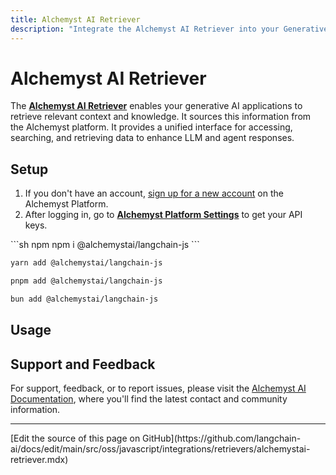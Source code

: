 ```yaml
---
title: Alchemyst AI Retriever
description: "Integrate the Alchemyst AI Retriever into your Generative AI Application"
---
```


# Alchemyst AI Retriever

The [**Alchemyst AI Retriever**](https://getalchemystai.com) enables your generative AI applications to retrieve relevant context and knowledge. It sources this information from the Alchemyst platform. It provides a unified interface for accessing, searching, and retrieving data to enhance LLM and agent responses.
## Setup

1. If you don't have an account, [sign up for a new account](https://platform.getalchemystai.com/signup) on the Alchemyst Platform.
2. After logging in, go to [**Alchemyst Platform Settings**](https://platform.getalchemystai.com/settings) to get your API keys.


<IntegrationInstallTooltip></IntegrationInstallTooltip>

<CodeGroup>
```sh npm
npm i @alchemystai/langchain-js
```

```sh yarn
yarn add @alchemystai/langchain-js
```

```sh pnpm
pnpm add @alchemystai/langchain-js
```

```sh bun
bun add @alchemystai/langchain-js
```
</CodeGroup>

## Usage


<AlchemystAiRetrieverExample />

## Support and Feedback
For support, feedback, or to report issues, please visit the [Alchemyst AI Documentation](https://docs.getalchemystai.com), where you'll find the latest contact and community information.

---

<Callout icon="pen-to-square" iconType="regular">
  [Edit the source of this page on GitHub](https://github.com/langchain-ai/docs/edit/main/src/oss/javascript/integrations/retrievers/alchemystai-retriever.mdx)
</Callout>
